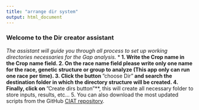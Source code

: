 ```yaml
---
title: "arrange dir system"
output: html_document
---
```


### **Welcome to the Dir creator assistant**
 *The assistant will guide you through all process to set up working directories necessaries for the Gap analysis.*
 ***
1. Write the Crop name in the Crop name field.
2. On the race name field please write only one name for the race, genetic structure or group to analyze (This app only can run one race per time).
3. Click the button **"choose Dir"** and search the destination folder in which the directory structure will be created.
4. Finally, click on **"Create dirs button"**, this will create all necessary folder to store inputs, results, etc...
5. You can also download the most updated scripts from the GitHub [CIAT repository](https://github.com/CIAT-DAPA/gap_analysis_landraces).

